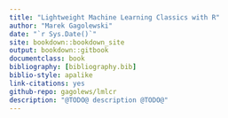 ```yaml
---
title: "Lightweight Machine Learning Classics with R"
author: "Marek Gagolewski"
date: "`r Sys.Date()`"
site: bookdown::bookdown_site
output: bookdown::gitbook
documentclass: book
bibliography: [bibliography.bib]
biblio-style: apalike
link-citations: yes
github-repo: gagolews/lmlcr
description: "@TODO@ description @TODO@"
---
```


